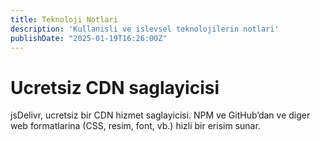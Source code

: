 ```yaml
---
title: Teknoloji Notlari
description: 'Kullanisli ve islevsel teknolojilerin notlari'
publishDate: "2025-01-19T16:26:00Z"
---
```

# Ucretsiz CDN saglayicisi
jsDelivr, ucretsiz bir CDN hizmet saglayicisi. NPM ve GitHub’dan ve diger web formatlarina (CSS, resim, font, vb.) hizli bir erisim sunar.


